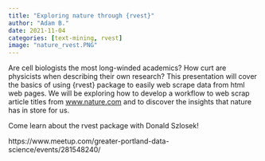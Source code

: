 ---
title: "Exploring nature through {rvest}"
author: "Adam B."
date: 2021-11-04
categories: [text-mining, rvest]
image: "nature_rvest.PNG"
---

Are cell biologists the most long-winded academics? How curt are physicists when describing their own research? This presentation will cover the basics of using {rvest} package to easily web scrape data from html web pages. We will be exploring how to develop a workflow to web scrap article titles from [www.nature.com](http://www.nature.com/) and to discover the insights that nature has in store for us.

Come learn about the rvest package with Donald Szlosek!

https://www.meetup.com/greater-portland-data-science/events/281548240/
